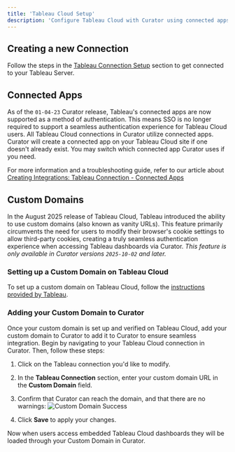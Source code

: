 ---
title: 'Tableau Cloud Setup'
description: 'Configure Tableau Cloud with Curator using connected apps for secure authentication and seamless dashboard integration.'
---


## Creating a new Connection

Follow the steps in the [Tableau Connection Setup](/creating_integrations/tableau_connection/creating_a_connection)
section to get connected to your Tableau Server.

## Connected Apps

As of the `01-04-23` Curator release, Tableau's connected apps are now supported as a method of authentication.
This means SSO is no longer required to support a seamless authentication experience for Tableau Cloud users.  All
Tableau Cloud connections in Curator utilize connected apps.  Curator will create a connected app on your Tableau Cloud
site if one doesn't already exist.  You may switch which connected app Curator uses if you need.

For more information and a troubleshooting guide, refer to our article about
 [Creating Integrations: Tableau Connection - Connected Apps](/creating_integrations/tableau_connection/embed_authentication)

## Custom Domains

In the August 2025 release of Tableau Cloud, Tableau introduced the ability to use custom domains (also known as vanity
URLs). This feature primarily circumvents the need for users to modify their browser's cookie settings to allow
third-party cookies, creating a truly seamless authentication experience when accessing Tableau dashboards via Curator.
_This feature is only available in Curator versions `2025-10-02` and later._

### Setting up a Custom Domain on Tableau Cloud

To set up a custom domain on Tableau Cloud, follow the [instructions provided by Tableau](https://help.tableau.com/current/online/en-us/custom_domain.htm).

### Adding your Custom Domain to Curator

Once your custom domain is set up and verified on Tableau Cloud, add your custom domain to Curator  to add it to Curator
to ensure seamless integration.  Begin by navigating to your Tableau Cloud connection in Curator.  Then, follow these
steps:

1. <BackendNavPath
    levelOne="Integrations"
    levelTwo="Connections"
    /> Click on the Tableau connection you'd like to modify.

2. In the **Tableau Connection** section, enter your custom domain URL in the **Custom Domain** field.
3. Confirm that Curator can reach the domain, and that there are no warnings:
    ![Custom Domain Success](/assets/images/creating_integrations/tableau_connection/successful_custom_domain.png)
4. Click **Save** to apply your changes.

Now when users access embedded Tableau Cloud dashboards they will be loaded through your Custom Domain in Curator.
